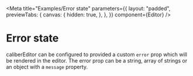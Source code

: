 
<Meta
  title="Examples/Error state"
  parameters={{
    layout: "padded",
    previewTabs: {
      canvas: {
        hidden: true,
      },
    },
  }}
  component={Editor}
/>

# Error state

caliberEditor can be configured to provided a custom `error` prop which will be
rendered in the editor. The error prop can be a string, array of strings or an
object with a `message` property.

<Canvas>
  <Story name="Error state">
    <Editor
      error={{
        message: "Something went wrong in the editor",
      }}
    />
  </Story>
</Canvas>
